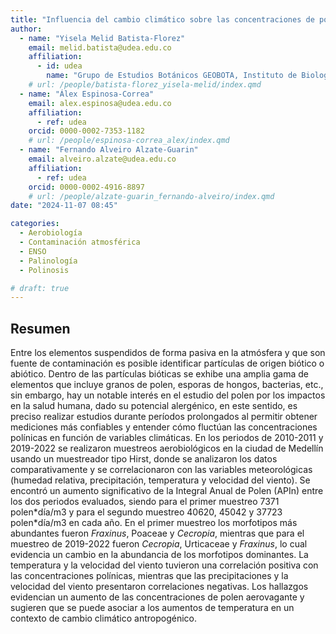 ```yaml
---
title: "Influencia del cambio climático sobre las concentraciones de polen aerovagante en la ciudad de Medellín, Colombia"
author:
  - name: "Yisela Melid Batista-Florez"
    email: melid.batista@udea.edu.co
    affiliation:
      - id: udea
        name: "Grupo de Estudios Botánicos GEOBOTA, Instituto de Biología, Facultad de Ciencias Exactas y Naturales, Universidad de Antioquia UdeA"
    # url: /people/batista-florez_yisela-melid/index.qmd
  - name: "Álex Espinosa-Correa"
    email: alex.espinosa@udea.edu.co
    affiliation:
      - ref: udea
    orcid: 0000-0002-7353-1182
    # url: /people/espinosa-correa_alex/index.qmd
  - name: "Fernando Alveiro Alzate-Guarin"
    email: alveiro.alzate@udea.edu.co
    affiliation:
      - ref: udea
    orcid: 0000-0002-4916-8897
    # url: /people/alzate-guarin_fernando-alveiro/index.qmd
date: "2024-11-07 08:45"

categories:
  - Aerobiología
  - Contaminación atmosférica
  - ENSO
  - Palinología
  - Polinosis

# draft: true
---
```


## Resumen

Entre los elementos suspendidos de forma pasiva en la atmósfera y que son fuente de contaminación es posible identificar partículas de origen biótico o abiótico. Dentro de las partículas bióticas se exhibe una amplia gama de elementos que incluye granos de polen, esporas de hongos, bacterias, etc., sin embargo, hay un notable interés en el estudio del polen por los impactos en la salud humana, dado su potencial alergénico, en este sentido, es preciso realizar estudios durante períodos prolongados al permitir obtener mediciones más confiables y entender cómo fluctúan las concentraciones polínicas en función de variables climáticas. En los periodos de 2010-2011 y 2019-2022 se realizaron muestreos aerobiológicos en la ciudad de Medellín usando un muestreador tipo Hirst, donde se analizaron los datos comparativamente y se correlacionaron con las variables meteorológicas (humedad relativa, precipitación, temperatura y velocidad del viento). Se encontró un aumento significativo de la Integral Anual de Polen (APIn) entre los dos periodos evaluados, siendo para el primer muestreo 7371 polen\*día/m3 y para el segundo muestreo 40620, 45042 y 37723 polen\*día/m3 en cada año. En el primer muestreo los morfotipos más abundantes fueron *Fraxinus*, Poaceae y *Cecropia*, mientras que para el muestreo de 2019-2022 fueron *Cecropia*, Urticaceae y *Fraxinus*, lo cual evidencia un cambio en la abundancia de los morfotipos dominantes. La temperatura y la velocidad del viento tuvieron una correlación positiva con las concentraciones polínicas, mientras que las precipitaciones y la velocidad del viento presentaron correlaciones negativas. Los hallazgos evidencian un aumento de las concentraciones de polen aerovagante y sugieren que se puede asociar a los aumentos de temperatura en un contexto de cambio climático antropogénico.

<!-- ## Presentación -->

<!-- ```{=html} -->
<!-- <iframe class="slide-deck" src="presentacion_xii-ccb.html" title="Presentación XII CCB"></iframe> -->
<!-- ``` -->

<!-- Si no puedes ver la presentación, mírala haciendo [clic aquí](presentacion_xii-ccb.html). -->

<!-- ## Citación -->
